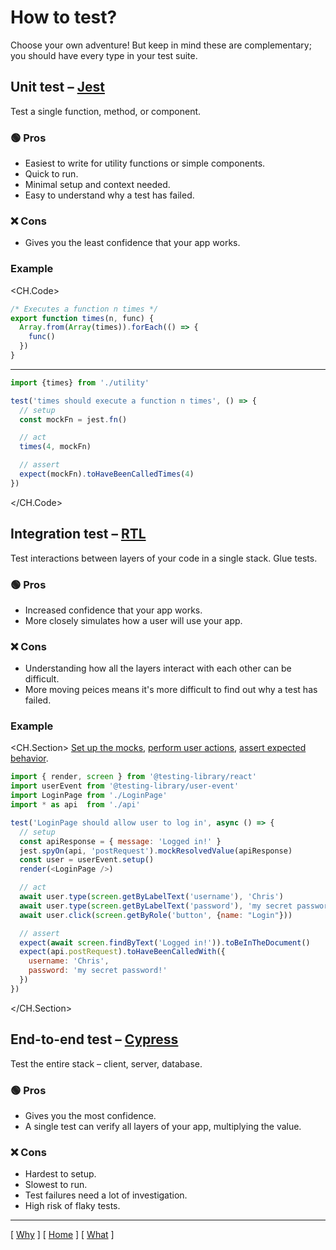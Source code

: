 # How to test?

Choose your own adventure! But keep in mind these are complementary; you should have every type in your test suite.

## Unit test – [Jest](https://jestjs.io/)

Test a single function, method, or component.

### 🟢 Pros

- Easiest to write for utility functions or simple components.
- Quick to run.
- Minimal setup and context needed.
- Easy to understand why a test has failed.

### ❌ Cons

- Gives you the least confidence that your app works.

### Example

<CH.Code>
```javascript utility.js
/* Executes a function n times */
export function times(n, func) {
  Array.from(Array(times)).forEach(() => {
    func()
  })
}
```

---

```javascript utility.test.js
import {times} from './utility'

test('times should execute a function n times', () => {
  // setup
  const mockFn = jest.fn()

  // act
  times(4, mockFn)

  // assert
  expect(mockFn).toHaveBeenCalledTimes(4)
})
```
</CH.Code>

## Integration test – [RTL](https://testing-library.com/docs/react-testing-library/intro/)

Test interactions between layers of your code in a single stack. Glue tests.

### 🟢 Pros

- Increased confidence that your app works.
- More closely simulates how a user will use your app.

### ❌ Cons

- Understanding how all the layers interact with each other can be difficult.
- More moving peices means it's more difficult to find out why a test has failed.

### Example

<CH.Section>
[Set up the mocks](focus://7:11), [perform user actions](focus://13:16), [assert expected behavior](focus://18:23).

```javascript LoginPage.test.js
import { render, screen } from '@testing-library/react'
import userEvent from '@testing-library/user-event'
import LoginPage from './LoginPage'
import * as api  from './api'

test('LoginPage should allow user to log in', async () => {
  // setup
  const apiResponse = { message: 'Logged in!' }
  jest.spyOn(api, 'postRequest').mockResolvedValue(apiResponse)
  const user = userEvent.setup()
  render(<LoginPage />)

  // act
  await user.type(screen.getByLabelText('username'), 'Chris')
  await user.type(screen.getByLabelText('password'), 'my secret password!')
  await user.click(screen.getByRole('button', {name: "Login"}))

  // assert
  expect(await screen.findByText('Logged in!')).toBeInTheDocument()
  expect(api.postRequest).toHaveBeenCalledWith({
    username: 'Chris',
    password: 'my secret password!'
  })
})
```
</CH.Section>

## End-to-end test – [Cypress](https://cypress.io)

Test the entire stack – client, server, database.

### 🟢 Pros

- Gives you the most confidence.
- A single test can verify all layers of your app, multiplying the value.

### ❌ Cons

- Hardest to setup.
- Slowest to run.
- Test failures need a lot of investigation.
- High risk of flaky tests.

---

[ [Why](/why) ] [ [Home](/) ] [ [What](/what) ]


